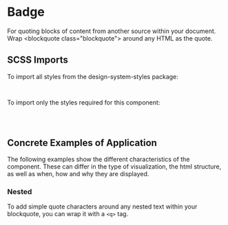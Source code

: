 
<Meta of={BlockquoteStories} />

# Badge

<div className="lead">
  For quoting blocks of content from another source within your document. Wrap &lt;blockquote
  class="blockquote"&gt; around any HTML as the quote.
</div>

<Canvas of={BlockquoteStories.Default} />

<div className="hide-col-default">
  <Controls of={BlockquoteStories.Default} />
</div>

## SCSS Imports

To import all styles from the design-system-styles package:

```scss
@use '@swisspost/design-system-styles/index.scss';
```

To import only the styles required for this component:

```scss
@use '@swisspost/design-system-styles/basics.scss';
@use '@swisspost/design-system-styles/components/blockquote.scss';
```

## Concrete Examples of Application

The following examples show the different characteristics of the component. These can differ in the type of visualization, the html structure, as well as when, how and why they are displayed.

### Nested

To add simple quote characters around any nested text within your blockquote, you can wrap it with a <code>&lt;q&gt;</code> tag.

<Canvas of={BlockquoteStories.Nested} />
